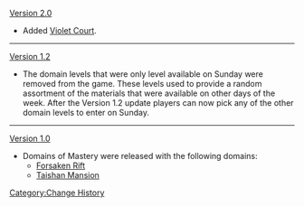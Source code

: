 [[Version 2.0]]
* Added [[Violet Court]].
----
[[Version 1.2]]
* The domain levels that were only level available on Sunday were removed from the game. These levels used to provide a random assortment of the materials that were available on other days of the week. After the Version 1.2 update players can now pick any of the other domain levels to enter on Sunday.
----
[[Version 1.0]]
* Domains of Mastery were released with the following domains:
** [[Forsaken Rift]]
** [[Taishan Mansion]]
<noinclude>[[Category:Change History]]</noinclude>
